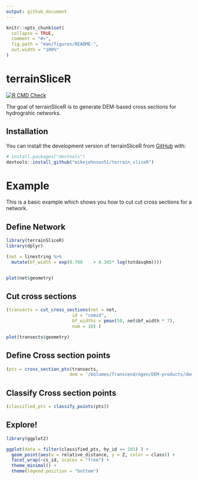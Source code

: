 ```yaml
---
output: github_document
---
```


<!-- README.md is generated from README.Rmd. Please edit that file -->

```r
knitr::opts_chunk$set(
  collapse = TRUE,
  comment = "#>",
  fig.path = "man/figures/README-",
  out.width = "100%"
)
```

# terrainSliceR

<!-- badges: start -->
[![R CMD Check](https://github.com/mikejohnson51/terrain_sliceR/actions/workflows/R-CMD-check.yaml/badge.svg)](https://github.com/mikejohnson51/terrain_sliceR/actions/workflows/R-CMD-check.yaml)
<!-- badges: end -->

The goal of terrainSliceR is to generate DEM-based cross sections for hydrograhic networks.

## Installation

You can install the development version of terrainSliceR from [GitHub](https://github.com/) with:

``` r
# install.packages("devtools")
devtools::install_github("mikejohnson51/terrain_sliceR")
```

# Example

This is a basic example which shows you how to cut cut cross sections for a network.

## Define Network


```r
library(terrainSliceR)
library(dplyr)

(net = linestring %>% 
  mutate(bf_width = exp(0.700	 + 0.365* log(totdasqkm))))


plot(net$geometry)
```

## Cut cross sections

```r
(transects = cut_cross_sections(net = net,
                         id = "comid", 
                         bf_widths = pmax(50, net$bf_width * 7),
                         num = 10) )

plot(transects$geometry)
```

## Define Cross section points

```r
(pts = cross_section_pts(transects, 
                        dem = '/Volumes/Transcend/ngen/DEM-products/dem.vrt'))
```

## Classify Cross section points

```r
(classified_pts = classify_points(pts))
```

## Explore!

```r
library(ggplot2)

ggplot(data = filter(classified_pts, hy_id == 101) ) + 
  geom_point(aes(x = relative_distance, y = Z, color = class)) + 
  facet_wrap(~cs_id, scales = "free") + 
  theme_minimal() + 
  theme(legend.position = "bottom")
```

